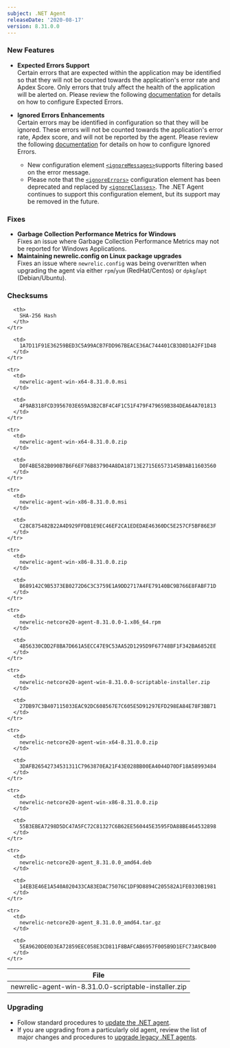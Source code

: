 ```yaml
---
subject: .NET Agent
releaseDate: '2020-08-17'
version: 8.31.0.0
---
```


### New Features

* **Expected Errors Support**  
  Certain errors that are expected within the application may be identified so that they will not be counted towards the application's error rate and Apdex Score. Only errors that truly affect the health of the application will be alerted on. Please review the following [documentation](https://docs.newrelic.com/docs/agents/net-agent/configuration/net-agent-configuration#error_collector) for details on how to configure Expected Errors.
* **Ignored Errors Enhancements**  
  Certain errors may be identified in configuration so that they will be ignored. These errors will not be counted towards the application's error rate, Apdex score, and will not be reported by the agent. Please review the following [documentation](https://docs.newrelic.com/docs/agents/net-agent/configuration/net-agent-configuration#error_collector) for details on how to configure Ignored Errors.

  * New configuration element [`<ignoreMessages>`](https://docs.newrelic.com/docs/agents/net-agent/configuration/net-agent-configuration#error-ignoreErrors)supports filtering based on the error message.
  * Please note that the [`<ignoreErrors>`](https://docs.newrelic.com/docs/agents/net-agent/configuration/net-agent-configuration#error-ignoreErrors) configuration element has been deprecated and replaced by [`<ignoreClasses>`](https://docs.newrelic.com/docs/agents/net-agent/configuration/net-agent-configuration#error-ignoreClasses). The .NET Agent continues to support this configuration element, but its support may be removed in the future.

### Fixes

* **Garbage Collection Performance Metrics for Windows**  
  Fixes an issue where Garbage Collection Performance Metrics may not be reported for Windows Applications.
* **Maintaining newrelic.config on Linux package upgrades**  
  Fixes an issue where `newrelic.config` was being overwritten when upgrading the agent via either `rpm`/`yum` (RedHat/Centos) or `dpkg`/`apt` (Debian/Ubuntu).

### Checksums

<Table>
  <thead>
    <tr>
      <th>
        File
      </th>

      <th>
        SHA-256 Hash
      </th>
    </tr>
  </thead>

  <tbody>
    <tr>
      <td>
        newrelic-agent-win-8.31.0.0-scriptable-installer.zip
      </td>

      <td>
        1A7D11F91E36259BED3C5A99ACB7FDD967BEACE36AC744401CB3D8D1A2FF1D48
      </td>
    </tr>

    <tr>
      <td>
        newrelic-agent-win-x64-8.31.0.0.msi
      </td>

      <td>
        4F9AB318FCD3956703E659A3B2C8F4C4F1C51F479F479659B384DEA64A701813
      </td>
    </tr>

    <tr>
      <td>
        newrelic-agent-win-x64-8.31.0.0.zip
      </td>

      <td>
        D0F4BE582B090B7B6F6EF76B837904A8DA18713E2715E6573145B9AB11603560
      </td>
    </tr>

    <tr>
      <td>
        newrelic-agent-win-x86-8.31.0.0.msi
      </td>

      <td>
        C28C875482B22A4D929FFDB1E9EC46EF2CA1EDEDAE46360DC5E257CF5BF86E3F
      </td>
    </tr>

    <tr>
      <td>
        newrelic-agent-win-x86-8.31.0.0.zip
      </td>

      <td>
        B689142C9B5373EB0272D6C3C3759E1A9DD2717A4FE79140BC9B766E8FABF71D
      </td>
    </tr>

    <tr>
      <td>
        newrelic-netcore20-agent-8.31.0.0-1.x86_64.rpm
      </td>

      <td>
        4B56330CDD2F8BA7D661A5ECC47E9C53AA52D1295D9F67748BF1F342BA6852EE
      </td>
    </tr>

    <tr>
      <td>
        newrelic-netcore20-agent-win-8.31.0.0-scriptable-installer.zip
      </td>

      <td>
        27DB97C3B407115033EAC92DC608567E7C605E5D91297EFD298EA84E78F3BB71
      </td>
    </tr>

    <tr>
      <td>
        newrelic-netcore20-agent-win-x64-8.31.0.0.zip
      </td>

      <td>
        3DAFB26542734531311C7963870EA21F43E028BB00EA4044D70DF18A58993484
      </td>
    </tr>

    <tr>
      <td>
        newrelic-netcore20-agent-win-x86-8.31.0.0.zip
      </td>

      <td>
        55B3EBEA7298D5DC47A5FC72C81327C6B62EE560445E3595FDA88BE464532898
      </td>
    </tr>

    <tr>
      <td>
        newrelic-netcore20-agent_8.31.0.0_amd64.deb
      </td>

      <td>
        14EB3E46E1A540A020433CA83EDAC75076C1DF9D8894C205582A1FE0330B1981
      </td>
    </tr>

    <tr>
      <td>
        newrelic-netcore20-agent_8.31.0.0_amd64.tar.gz
      </td>

      <td>
        5EA9620DE0D3EA72859EEC058E3CD811F8BAFCAB6957F005B9D1EFC73A9CB400
      </td>
    </tr>
  </tbody>
</Table>

### Upgrading

* Follow standard procedures to [update the .NET agent](/docs/agents/net-agent/installation-configuration/update-net-agent).
* If you are upgrading from a particularly old agent, review the list of major changes and procedures to [upgrade legacy .NET agents](/docs/agents/net-agent/troubleshooting/upgrade-legacy-net-agents).
